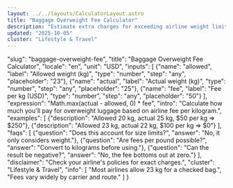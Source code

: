 ```yaml
---
layout: ../../layouts/CalculatorLayout.astro
title: "Baggage Overweight Fee Calculator"
description: "Estimate extra charges for exceeding airline weight limits."
updated: "2025-10-05"
cluster: "Lifestyle & Travel"
---
```


  "slug": "baggage-overweight-fee",
  "title": "Baggage Overweight Fee Calculator",
  "locale": "en",
  "unit": "USD",
  "inputs": [
    {"name": "allowed", "label": "Allowed weight (kg)", "type": "number", "step": "any", "placeholder": "23"},
    {"name": "actual", "label": "Actual weight (kg)", "type": "number", "step": "any", "placeholder": "25"},
    {"name": "fee", "label": "Fee per kg (USD)", "type": "number", "step": "any", "placeholder": "50"}
  ],
  "expression": "Math.max(actual - allowed, 0) * fee",
  "intro": "Calculate how much you'll pay for overweight luggage based on airline fee per kilogram.",
  "examples": [
    {"description": "Allowed 20 kg, actual 25 kg, $50 per kg ⇒ $250"},
    {"description": "Allowed 23 kg, actual 22 kg, $100 per kg ⇒ $0"}
  ],
  "faqs": [
    {"question": "Does this account for size limits?", "answer": "No, it only considers weight."},
    {"question": "Are fees per pound possible?", "answer": "Convert to kilograms before using."},
    {"question": "Can the result be negative?", "answer": "No, the fee bottoms out at zero."}
  ],
  "disclaimer": "Check your airline's policies for exact charges.",
  "cluster": "Lifestyle & Travel",
  "info": [
    "Most airlines allow 23 kg for a checked bag.",
    "Fees vary widely by carrier and route."
  ]
}

<Calculator schema={schema} />
